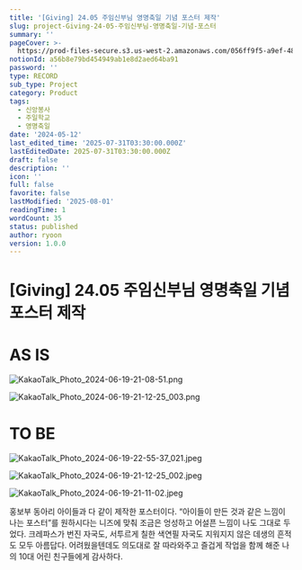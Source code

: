 ```yaml
---
title: '[Giving] 24.05 주임신부님 영명축일 기념 포스터 제작'
slug: project-Giving-24-05-주임신부님-영명축일-기념-포스터
summary: ''
pageCover: >-
  https://prod-files-secure.s3.us-west-2.amazonaws.com/056ff9f5-a9ef-486f-8acb-9eef51d06a2d/3b1de4af-582d-4821-a343-f95b3afe5a00/KakaoTalk_Photo_2024-06-19-21-11-02.jpeg?X-Amz-Algorithm=AWS4-HMAC-SHA256&X-Amz-Content-Sha256=UNSIGNED-PAYLOAD&X-Amz-Credential=ASIAZI2LB4666AURSNKZ%2F20250801%2Fus-west-2%2Fs3%2Faws4_request&X-Amz-Date=20250801T073146Z&X-Amz-Expires=3600&X-Amz-Security-Token=IQoJb3JpZ2luX2VjEL%2F%2F%2F%2F%2F%2F%2F%2F%2F%2F%2FwEaCXVzLXdlc3QtMiJHMEUCIDS3lMLgCRMfjgGtojH6dyVTXFEdnErxlTwW7FlSpkjnAiEAyOMaFzSdlovtsY4eoMi%2FzWyuK8x3Ujx8%2BDfOn5kA5eoqiAQI6P%2F%2F%2F%2F%2F%2F%2F%2F%2F%2FARAAGgw2Mzc0MjMxODM4MDUiDKcJSlTgbwPllxssmCrcA5ucreSIcgVyrR91muPdgFQpLexvr5rNqq8oLyIXgo%2BUIjIBti4IFPWzs%2BYAfVlT0Xrvnj7uzPrV03XVCFdAZxPF9xKEOF4Vvxzybp7676yZJvc4pC7asguGoRzk34vIxvyXlD6wcjhqn726HIoXsGOzS8i5I1HPI8Hv62MF739dqPHK0SxRt9O8VkgrPLGYAhNLEi7%2FHJEV6Ocfa3DYcwyBslZUKiXVwAWYNjL5%2BhQhtItoUoeW4NJP5d5gWpc03fEgUtJp7g7ItRGiKOmKsJ2PFOXNBtCjIGwCrItUTdulmQ%2FSgKo%2BtSe9vHgBd%2FcyykxoxTdZMydrI9b83U0MqBssrg0khnkyN0qGtC2RF7rN415HJQQCH%2BQQxzgglEIuuSF6dXRH0HW0TQ9Uzg1l6nZn6%2B45AkOPFTTaTgdZFfuj1427F8q0Opt%2BXyMrg5cEh0ZvqTmWhkL7l0n2ITbiH%2By5rI8D6BMxccoSGcCICiF574L5Nd5dNXRMuDlaTkWMli1iROvMlnBQ1Tw0ZhW35TJo0At1%2FGk22b4SLIOU%2BRe6IPcrozKINMojr%2FSMMk9RujTvrys2R3FI%2BIcat9VCmyiMbL4H5SgtMqYPyzLjzJvL7rVVWkZJ2%2FgvgsD6MOfQscQGOqUB8hRc%2FT7usJI%2FH5DethZHU8yYD7LESvKKKVwOmMS6967%2BpaskiW5pi38%2B44s8jOmJetMyhOuvZFLHtq%2FpxaBCEW9CJ6V1YX3p2O6q3gCQhTckOGCh72P2w8XfGpB1gwzDfVJ7VoKunNQeXfvblQfbG1wxA4U2jxajG8bX74PEShbrSrrvBBbsSJxCMqsTQpEFNIxdrlr9eNOG5P8bW61iVuK4bfvA&X-Amz-Signature=0fbb4ce52f677d32fdeee7001cb2abc6531110039043ae966f67f34886050bb4&X-Amz-SignedHeaders=host&x-amz-checksum-mode=ENABLED&x-id=GetObject
notionId: a56b8e79bd454949ab1e8d2aed64ba91
password: ''
type: RECORD
sub_type: Project
category: Product
tags:
  - 신앙봉사
  - 주일학교
  - 영명축일
date: '2024-05-12'
last_edited_time: '2025-07-31T03:30:00.000Z'
lastEditedDate: 2025-07-31T03:30:00.000Z
draft: false
description: ''
icon: ''
full: false
favorite: false
lastModified: '2025-08-01'
readingTime: 1
wordCount: 35
status: published
author: ryoon
version: 1.0.0
---
```

# [Giving] 24.05 주임신부님 영명축일 기념 포스터 제작


# AS IS


![KakaoTalk_Photo_2024-06-19-21-08-51.png](https://prod-files-secure.s3.us-west-2.amazonaws.com/056ff9f5-a9ef-486f-8acb-9eef51d06a2d/ee6f14c2-d7d8-4a40-be49-403dfae94456/KakaoTalk_Photo_2024-06-19-21-08-51.png?X-Amz-Algorithm=AWS4-HMAC-SHA256&X-Amz-Content-Sha256=UNSIGNED-PAYLOAD&X-Amz-Credential=ASIAZI2LB466UF54WCE2%2F20250801%2Fus-west-2%2Fs3%2Faws4_request&X-Amz-Date=20250801T073212Z&X-Amz-Expires=3600&X-Amz-Security-Token=IQoJb3JpZ2luX2VjEL%2F%2F%2F%2F%2F%2F%2F%2F%2F%2F%2FwEaCXVzLXdlc3QtMiJGMEQCIGDbxDhVya0ZFNbRw0C47hhk7351UOo4FTUu4I9TAfXsAiAxbcZC6CSzNPWCUDmfvTVVPdb46oiJ5GnvUGkD1w43HCqIBAjo%2F%2F%2F%2F%2F%2F%2F%2F%2F%2F8BEAAaDDYzNzQyMzE4MzgwNSIMp8YDQoP6tlZM%2FYQbKtwDUC7mW1T18MFRvf3%2FJ9CtAWawVy8MyVPgBVKcE2w4mBFQW86o0yER5TXNQ3x5PY6tixrd4ZMP540C5JCJndxpTC6bEeNzL2wXzGyst84DMX6W932TCmF88Z0Rz7o3qKKK%2FhRDRM6E%2BvdX44FqykdnAkqqVs%2BkTme2EwdDkrh8%2FHA8wGpUmM%2BmH%2Fr%2Btv6SBcDDSSs4iu6k3w55KpCyI3KjJRsjaNDJbTdCzhv%2BhfjfuYtNkU0fQJVQqLEEgsF%2BwzhrBV8JIKedJ%2BZBZBtCwcSyGQpzArDwMCdqG8ree4tp7AzXT2LgPVb6%2B%2FAcDRPAth6WZtELjYO0Z97zs9v4mISjPbK2qM%2FhaRVXkoBdO%2FCQfog8MdAggniOzLKbNy1%2F0dzSAzhRaId9n5CbFOnOluOaPgKO0dYDohvrowcvrrPpcoJfzBLGlqc54%2F7lvKxy2C1sVAuw%2FmTEa7f1t1zkVMkbiBgo77gXPjfgdIEywY9IV4OOgd86pXeBw5OfYzwiZpvUMElaiwcSQqScpQCZxUl8%2BvNQIF1IVa%2BRZTBiY22K9hnl4yHKobo0mqri0%2FUdG67d1iJdtXuG%2BEd0f4LY5w%2BBqA%2FrKsMjNm2%2B698NmARQpc0v8QdZeI5d4kWu5lYwmdKxxAY6pgGrnvzrGzeuSoE3lP0kXhHDk5VdG80woov1TUF2iVukuOhwdm31Nmo9jFVO3sqpsV0h2RpTYGy3VCz9qhcm9I6e4t0QJvZZIcKD19n04kj%2BlCc9%2BWdqvquxzI4DdScqBMtYqgU1n2GejHKvehIPTKhF0k48Dd%2BBYysJ5xfOPBMBpqO1FJjcygPK37F9dS%2Bs3WiAmOcSZwLUgjjgNMUV7bg8eriTDBLF&X-Amz-Signature=92aadfc31192f1403724960e2269e0fb643cbe60649695ce9dab4740406528e5&X-Amz-SignedHeaders=host&x-amz-checksum-mode=ENABLED&x-id=GetObject)


![KakaoTalk_Photo_2024-06-19-21-12-25_003.png](https://prod-files-secure.s3.us-west-2.amazonaws.com/056ff9f5-a9ef-486f-8acb-9eef51d06a2d/6ca6a6d2-49ae-4c79-8dba-9885cf24fa32/KakaoTalk_Photo_2024-06-19-21-12-25_003.png?X-Amz-Algorithm=AWS4-HMAC-SHA256&X-Amz-Content-Sha256=UNSIGNED-PAYLOAD&X-Amz-Credential=ASIAZI2LB466YNG5FCXS%2F20250801%2Fus-west-2%2Fs3%2Faws4_request&X-Amz-Date=20250801T073212Z&X-Amz-Expires=3600&X-Amz-Security-Token=IQoJb3JpZ2luX2VjEL%2F%2F%2F%2F%2F%2F%2F%2F%2F%2F%2FwEaCXVzLXdlc3QtMiJHMEUCIQDuzOkUurrIAh5hAc6zy%2B1MF7HXjoExLBKGT7t5iWW%2BBwIgSPEAuw%2FLTmUNyh%2FTKSIwrlpL3yMHRx%2BTkTG%2FKpokJKIqiAQI6P%2F%2F%2F%2F%2F%2F%2F%2F%2F%2FARAAGgw2Mzc0MjMxODM4MDUiDIjPrOFEySkYzanQlCrcA2Ic5iZ0XgkCyclyiXIqDNptVZv1YFTcP9ROy73TYhZistAp40CJML8Iw2zOtB%2FGkwUd8CMsen5yuhkUkoU5vPBRJFxowugtRtfYs4Qphxrhqm9RWf6ioyxg%2FYrBhyUnm6cyCxVTWCFP6qiqYHu%2BYvoeA0lSJ11kNq3Vh%2FKBH5TNECGSIruKF0eGdiGdmo57nXScB8qlY1t2Dq%2FREr7wJZ0HFH%2B9bis5IQNdx%2Fd50CpuzXyKTiCoU7fbYM6MiH5PYdYFMOXQJ7%2BiILQzCshpr6e725agZAIObqGIq6yBfStb4V8xhY5aZp0oIH151x0LviohYUrSn4twMYxHK8S7A6w0aCCRyuB07e2RAkkiL04mUp%2BXDif%2FMD9f7G7WtRhYGq9DgJbfNZdLs3aKpRUuu8NWymDXp4kvh8Ad5MPlj7BW%2FnrqnmMx2Ie41h1R%2BkpyI2%2BM5yzkrhEJDhcpNFSb90cCVHB89wkWPpNBDPzB41B4i1vCPMuK2%2F65dx3lutz%2BrNNFScKQa6H28hd0Y%2B4t8Hfpm3y2M3zh%2F0Vbn6N6bZ3s7LBDXak8GT6OPTMnk8LbNJI1yYjusxBZg3%2FrejaGPBQdCT0phq0CEGV8ysLJSQHqYIGhLntQD3MrvpZxMMzRscQGOqUBFVSoA0Qz2f894n0Lt6NvaGm6s3S%2FvifuUXH4UQAO7Cq4lov%2BVb%2BuJTBPxL5awDrsrSBLX1M6Yu61SREnMpo3yIeRrcsevn9FuU%2B1vXlssT1c6Dk4wP83CVtnXIHPPSPaQHzBgLWlpTqCUWBF%2ByVUG74dsL0cPKfCgn8fb6JpQmAfOqObS548kKapAdLusDd24BM6JFzCgEBukMxOwlANJt0LeqqJ&X-Amz-Signature=1d69495fedbc5b32cf6ff9bd2255ec01729c0e77e6a4021d537ca2259aaf217e&X-Amz-SignedHeaders=host&x-amz-checksum-mode=ENABLED&x-id=GetObject)


# TO BE


![KakaoTalk_Photo_2024-06-19-22-55-37_021.jpeg](https://prod-files-secure.s3.us-west-2.amazonaws.com/056ff9f5-a9ef-486f-8acb-9eef51d06a2d/d358cc4d-da04-4c4e-bf75-7e902f49bee4/KakaoTalk_Photo_2024-06-19-22-55-37_021.jpeg?X-Amz-Algorithm=AWS4-HMAC-SHA256&X-Amz-Content-Sha256=UNSIGNED-PAYLOAD&X-Amz-Credential=ASIAZI2LB466TFS4IGUU%2F20250801%2Fus-west-2%2Fs3%2Faws4_request&X-Amz-Date=20250801T073211Z&X-Amz-Expires=3600&X-Amz-Security-Token=IQoJb3JpZ2luX2VjEL%2F%2F%2F%2F%2F%2F%2F%2F%2F%2F%2FwEaCXVzLXdlc3QtMiJFMEMCHxNHMKqb1mAWGofMwbzPzn%2Bp7NHLOMGycbfnbaER0qECIGYJt1J71vPzfAdhQEhtHzBXwaJ68BZtL2TX0IlSReMjKogECOj%2F%2F%2F%2F%2F%2F%2F%2F%2F%2FwEQABoMNjM3NDIzMTgzODA1IgyLKoMmWfV1EP4S%2BWEq3AOFA8nmOBLRcPRLV9OUzmmbPO8pv5cxCA9fiJKLSPTXPptpszPwCOFsV55%2FuS02ZqysvTwQ7P4uSgANpTYldiWsDKmZU2MTiyvxRtSIV1mlhBc29vpmZXM4VxoVRucVCSMGcbH3rFiqImVeclNdxtt5VH1icEsTME4XC2V%2Ftdf7sgg2e%2F4VKqPKh8zNp2j6MG19sp%2FzWESi9VAkGHo7xsORV4MZ5xI76xI73NjY9XZSJdJ8533vPqStoXVYCpUNQ0XmLRdJk6OAyaUUq27iXaHoGrWcXUndlH0sJP2gf8xFfeul3t1689y868xhoPKuo6Fu%2FWI78YoFeurCbLqU0zvIZr04glks6ZcU5T4VKmnCMRaA5bbzL9lJPrF7fe9qCH70Q2CHr%2Fu8OsFu66GUrgORtqf%2F9tRoNOEVpeFl4oRRmR4ajSJuH8FmKh3VwQ86uTWEIN6XOu%2FiBDIpHeWmAJMS3FJt2Pk1DWHQpZTjGWWvDP3vRoFCBldSpDqnYGK1SpChui%2FipRuUwbg8akj2o4zEqez3TBLOOT6JXrQlxpKek981%2BfQ%2BtGVEyHj5zj04CMFO9Ex26aXRDO%2FkdDj0bPcyNYLQSHqVZn5UgQJbq5i%2B8T7FRFEPf18e%2F00fZTDm0bHEBjqnAaatdR6nlT2bejpTNti%2FBAlZIIdix8net1m%2Fedq0vwua7X84Bz960rFL8MgQksPxOMPXJ8%2Fi4VITJzbeQxRvXSuVJZfYT1M6L0rWbvrc9L4YgbOuw38Wz97x%2FkzGPRR4WvRQfa5cwWKwzOWg393seyKXnvrgY%2BnYouuWYOqZQKiJz8lC0uWaNcugs%2BfZtQmsUJLSWAafPbLHDyOdKMJDXzfVUweeNmur&X-Amz-Signature=ed20932f1536f0dd9e1557c0a00f7747e17e6f569067efe4c5b19c65f3e760e2&X-Amz-SignedHeaders=host&x-amz-checksum-mode=ENABLED&x-id=GetObject)


![KakaoTalk_Photo_2024-06-19-21-12-25_002.jpeg](https://prod-files-secure.s3.us-west-2.amazonaws.com/056ff9f5-a9ef-486f-8acb-9eef51d06a2d/be520e5c-9c00-4d98-a638-d6639015eaa2/KakaoTalk_Photo_2024-06-19-21-12-25_002.jpeg?X-Amz-Algorithm=AWS4-HMAC-SHA256&X-Amz-Content-Sha256=UNSIGNED-PAYLOAD&X-Amz-Credential=ASIAZI2LB466TFS4IGUU%2F20250801%2Fus-west-2%2Fs3%2Faws4_request&X-Amz-Date=20250801T073211Z&X-Amz-Expires=3600&X-Amz-Security-Token=IQoJb3JpZ2luX2VjEL%2F%2F%2F%2F%2F%2F%2F%2F%2F%2F%2FwEaCXVzLXdlc3QtMiJFMEMCHxNHMKqb1mAWGofMwbzPzn%2Bp7NHLOMGycbfnbaER0qECIGYJt1J71vPzfAdhQEhtHzBXwaJ68BZtL2TX0IlSReMjKogECOj%2F%2F%2F%2F%2F%2F%2F%2F%2F%2FwEQABoMNjM3NDIzMTgzODA1IgyLKoMmWfV1EP4S%2BWEq3AOFA8nmOBLRcPRLV9OUzmmbPO8pv5cxCA9fiJKLSPTXPptpszPwCOFsV55%2FuS02ZqysvTwQ7P4uSgANpTYldiWsDKmZU2MTiyvxRtSIV1mlhBc29vpmZXM4VxoVRucVCSMGcbH3rFiqImVeclNdxtt5VH1icEsTME4XC2V%2Ftdf7sgg2e%2F4VKqPKh8zNp2j6MG19sp%2FzWESi9VAkGHo7xsORV4MZ5xI76xI73NjY9XZSJdJ8533vPqStoXVYCpUNQ0XmLRdJk6OAyaUUq27iXaHoGrWcXUndlH0sJP2gf8xFfeul3t1689y868xhoPKuo6Fu%2FWI78YoFeurCbLqU0zvIZr04glks6ZcU5T4VKmnCMRaA5bbzL9lJPrF7fe9qCH70Q2CHr%2Fu8OsFu66GUrgORtqf%2F9tRoNOEVpeFl4oRRmR4ajSJuH8FmKh3VwQ86uTWEIN6XOu%2FiBDIpHeWmAJMS3FJt2Pk1DWHQpZTjGWWvDP3vRoFCBldSpDqnYGK1SpChui%2FipRuUwbg8akj2o4zEqez3TBLOOT6JXrQlxpKek981%2BfQ%2BtGVEyHj5zj04CMFO9Ex26aXRDO%2FkdDj0bPcyNYLQSHqVZn5UgQJbq5i%2B8T7FRFEPf18e%2F00fZTDm0bHEBjqnAaatdR6nlT2bejpTNti%2FBAlZIIdix8net1m%2Fedq0vwua7X84Bz960rFL8MgQksPxOMPXJ8%2Fi4VITJzbeQxRvXSuVJZfYT1M6L0rWbvrc9L4YgbOuw38Wz97x%2FkzGPRR4WvRQfa5cwWKwzOWg393seyKXnvrgY%2BnYouuWYOqZQKiJz8lC0uWaNcugs%2BfZtQmsUJLSWAafPbLHDyOdKMJDXzfVUweeNmur&X-Amz-Signature=fc55f2a1853c20d464b3e199d98face6977c59c195854e84f730cd9d97f0a6ab&X-Amz-SignedHeaders=host&x-amz-checksum-mode=ENABLED&x-id=GetObject)


![KakaoTalk_Photo_2024-06-19-21-11-02.jpeg](https://prod-files-secure.s3.us-west-2.amazonaws.com/056ff9f5-a9ef-486f-8acb-9eef51d06a2d/06bada7c-f4b4-4738-a225-4a3eadcf7990/KakaoTalk_Photo_2024-06-19-21-11-02.jpeg?X-Amz-Algorithm=AWS4-HMAC-SHA256&X-Amz-Content-Sha256=UNSIGNED-PAYLOAD&X-Amz-Credential=ASIAZI2LB466TFS4IGUU%2F20250801%2Fus-west-2%2Fs3%2Faws4_request&X-Amz-Date=20250801T073211Z&X-Amz-Expires=3600&X-Amz-Security-Token=IQoJb3JpZ2luX2VjEL%2F%2F%2F%2F%2F%2F%2F%2F%2F%2F%2FwEaCXVzLXdlc3QtMiJFMEMCHxNHMKqb1mAWGofMwbzPzn%2Bp7NHLOMGycbfnbaER0qECIGYJt1J71vPzfAdhQEhtHzBXwaJ68BZtL2TX0IlSReMjKogECOj%2F%2F%2F%2F%2F%2F%2F%2F%2F%2FwEQABoMNjM3NDIzMTgzODA1IgyLKoMmWfV1EP4S%2BWEq3AOFA8nmOBLRcPRLV9OUzmmbPO8pv5cxCA9fiJKLSPTXPptpszPwCOFsV55%2FuS02ZqysvTwQ7P4uSgANpTYldiWsDKmZU2MTiyvxRtSIV1mlhBc29vpmZXM4VxoVRucVCSMGcbH3rFiqImVeclNdxtt5VH1icEsTME4XC2V%2Ftdf7sgg2e%2F4VKqPKh8zNp2j6MG19sp%2FzWESi9VAkGHo7xsORV4MZ5xI76xI73NjY9XZSJdJ8533vPqStoXVYCpUNQ0XmLRdJk6OAyaUUq27iXaHoGrWcXUndlH0sJP2gf8xFfeul3t1689y868xhoPKuo6Fu%2FWI78YoFeurCbLqU0zvIZr04glks6ZcU5T4VKmnCMRaA5bbzL9lJPrF7fe9qCH70Q2CHr%2Fu8OsFu66GUrgORtqf%2F9tRoNOEVpeFl4oRRmR4ajSJuH8FmKh3VwQ86uTWEIN6XOu%2FiBDIpHeWmAJMS3FJt2Pk1DWHQpZTjGWWvDP3vRoFCBldSpDqnYGK1SpChui%2FipRuUwbg8akj2o4zEqez3TBLOOT6JXrQlxpKek981%2BfQ%2BtGVEyHj5zj04CMFO9Ex26aXRDO%2FkdDj0bPcyNYLQSHqVZn5UgQJbq5i%2B8T7FRFEPf18e%2F00fZTDm0bHEBjqnAaatdR6nlT2bejpTNti%2FBAlZIIdix8net1m%2Fedq0vwua7X84Bz960rFL8MgQksPxOMPXJ8%2Fi4VITJzbeQxRvXSuVJZfYT1M6L0rWbvrc9L4YgbOuw38Wz97x%2FkzGPRR4WvRQfa5cwWKwzOWg393seyKXnvrgY%2BnYouuWYOqZQKiJz8lC0uWaNcugs%2BfZtQmsUJLSWAafPbLHDyOdKMJDXzfVUweeNmur&X-Amz-Signature=702a3236886e52e104857731de2b7f56e5ea82394032fa49aa32d1ef81ad8704&X-Amz-SignedHeaders=host&x-amz-checksum-mode=ENABLED&x-id=GetObject)



홍보부 동아리 아이들과 다 같이 제작한 포스터이다. “아이들이 만든 것과 같은 느낌이 나는 포스터”를 원하시다는 니즈에 맞춰 조금은 엉성하고 어설픈 느낌이 나도 그대로 두었다. 크레파스가 번진 자국도, 서투르게 칠한 색연필 자국도 지워지지 않은 데생의 흔적도 모두 아름답다. 어려웠을텐데도 의도대로 잘 따라와주고 즐겁게 작업을 함께 해준 나의 10대 어린 친구들에게 감사하다.

